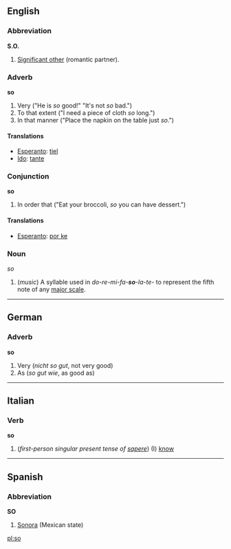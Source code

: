 ==English==
===Abbreviation===
'''S.O.'''

# [[Significant other]] (romantic partner).

===Adverb===
'''so'''

# Very ("He is ''so'' good!"  "It's not ''so'' bad.")
# To that extent ("I need a piece of cloth ''so'' long.")
# In that manner ("Place the napkin on the table just ''so''.")

====Translations====
*[[Esperanto]]: [[tiel]]
*[[Ido]]: [[tante]]

===Conjunction===
'''so'''

# In order that ("Eat your broccoli, ''so'' you can have dessert.")

====Translations====
*[[Esperanto]]: [[por ke]]

===Noun===
''so''

#(''music'') A syllable used in ''do-re-mi-fa-'''so'''-la-te-'' to represent the fifth note of any [[major scale]].

----
==German==
===Adverb===
'''so'''

# Very (''nicht so gut'', not very good)
# As (''so gut wie'', as good as)

----
==Italian==
===Verb===
'''so'''

#(''first-person singular present tense of [[sapere]]'') (I) [[know]]

----
==Spanish==
===Abbreviation===
'''SO'''

#[[Sonora]] (Mexican state)

[[pl:so]]